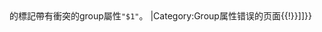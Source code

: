 <code><references></code>的<code><ref></code>標記帶有衝突的group屬性<code>"$1"</code>。
{{namespace|namespace=0|then=[[Category:Group属性错误的条目|Category:Group属性错误的条目]]|else=[[Category:Group属性错误的页面{{!}}{{NAMESPACE}}|Category:Group属性错误的页面{{!}}{{NAMESPACE}}]]}}